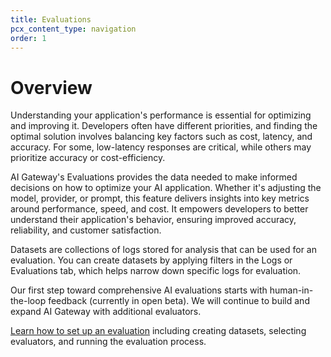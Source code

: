 ```yaml
---
title: Evaluations
pcx_content_type: navigation
order: 1
---
```


# Overview

Understanding your application's performance is essential for optimizing and improving it. Developers often have different priorities, and finding the optimal solution involves balancing key factors such as cost, latency, and accuracy. For some, low-latency responses are critical, while others may prioritize accuracy or cost-efficiency.

AI Gateway's Evaluations provides the data needed to make informed decisions on how to optimize your AI application. Whether it's adjusting the model, provider, or prompt, this feature delivers insights into key metrics around performance, speed, and cost. It empowers developers to better understand their application's behavior, ensuring improved accuracy, reliability, and customer satisfaction.

Datasets are collections of logs stored for analysis that can be used for an evaluation. You can create datasets by applying filters in the Logs or Evaluations tab, which helps narrow down specific logs for evaluation.

Our first step toward comprehensive AI evaluations starts with human-in-the-loop feedback (currently in open beta). We will continue to build and expand AI Gateway with additional evaluators.

[Learn how to set up an evaluation](/set-up-evaluations/) including creating datasets, selecting evaluators, and running the evaluation process.
